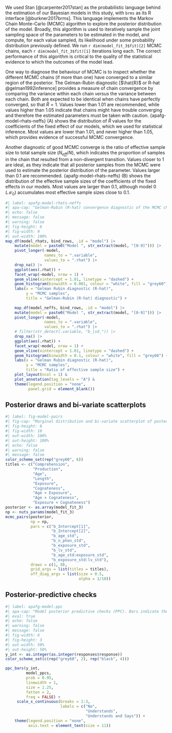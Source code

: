We used Stan [@carpenter2017stan] as the probabilistic language behind the estimation of our Bayesian models in this study, with `brms` as its R interface [@burkner2017brms]. This language implements the Markov Chain Monte-Carlo (MCMC) algorithm to explore the posterior distribution of the model. Broadly, this algorithm is used to iteratively sample the joint sampling space of the parameters to be estimated in the model, and compute, for each value sampled, its likelihood under some probability distribution previously defined. We run `r dim(model_fit_3$fit)[2]` MCMC chains, each `r dim(model_fit_3$fit)[1]` iterations long each. The correct performance of this algorithm is critical to the quality of the statistical evidence to which the outcomes of the model lead.

One way to diagnose the behaviour of MCMC is to inspect whether the different MCMC chains (if more than one) have converged to a similar region of the posterior. The Gelman-Rubin diagnostic [$\hat{R}$ or R-hat @gelman1992inference] provides a measure of chain convergence by comparing the variance within each chain *versus* the variance between each chain. Both are expected to be identical when chains have perfectly converged, so that $\hat{R} = 1$. Values lower than 1.01 are recommended, while values higher than 1.05 indicate that chains might have trouble converging and therefore the estimated parameters must be taken with caution. {apafg-model-rhats-neffs} (A) shows the distribution of $\hat{R}$ values for the coefficients of the fixed effect of our models, which we used for statistical inference. Most values are lower than 1.01, and never higher than 1.05, which provides evidence of successful MCMC convergence.

Another diagnostic of good MCMC converge is the ratio of effective sample size to total sample size ($N_{eff}/N$), which indicates the proportion of samples in the chain that resulted from a non-divergent transition. Values closer to 1 are ideal, as they indicate that all posterior samples from the MCMC were used to estimate the posterior distribution of the parameter. Values larger than 0.1 are recommended. {apafg-model-rhats-neffs} (B) shows the distribution of the effective sample sizes of the coefficients of the fixed effects in our models. Most values are larger than 0.1, although model 0 ($\mathcal{M}_0$) accumulates most effective sample sizes close to 0.1.

```r
#| label: apafg-model-rhats-neffs
#| apa-cap: "Gelman-Rubin (R-hat) convergence diagnostic of the MCMC chains in the Bayesian models."
#| echo: false
#| message: false
#| warning: false
#| fig-height: 6
#| fig-width: 9
#| out-width: 100%
map_df(model_rhats, bind_rows, .id = "model") |> 
    mutate(model = paste0("Model ", str_extract(model, "[0-9]"))) |> 
    pivot_longer(-model, 
                 names_to = ".variable",
                 values_to = ".rhat") |>
    drop_na() |> 
    ggplot(aes(.rhat)) +
    facet_wrap(~model, nrow = 1) +
    geom_vline(xintercept = 1.01, linetype = "dashed") +
    geom_histogram(binwidth = 0.001, colour = "white", fill = "grey60") +
    labs(x = "Gelman Rubin diagnostic (R-hat)",
         y = "MCMC samples",
         title = "Gelman-Rubin (R-hat) diagnostic") +
    
    map_df(model_neffs, bind_rows, .id = "model") |> 
    mutate(model = paste0("Model ", str_extract(model, "[0-9]"))) |> 
    pivot_longer(-model, 
                 names_to = ".variable",
                 values_to = ".rhat") |>
    # filter(str_detect(.variable, "b_|sd_")) |> 
    drop_na() |> 
    ggplot(aes(.rhat)) +
    facet_wrap(~model, nrow = 1) +
    geom_vline(xintercept = 1.01, linetype = "dashed") +
    geom_histogram(binwidth = 0.1, colour = "white", fill = "grey60") +
    labs(x = "Gelman Rubin diagnostic (R-hat)",
         y = "MCMC samples",
         title = "Ratio of effective sample size") +
    plot_layout(ncol = 1) &
    plot_annotation(tag_levels = "A") &
    theme(legend.position = "none",
          panel.grid = element_blank())
```

## Posterior draws and bi-variate scatterplots {.unnumbered}

```r
#| label: fig-model-pairs
#| fig-cap: "Marginal distribution and bi-variate scatterplot of posterior samples for the fixed regression coefficients in Model 3."
#| fig-height: 8
#| fig-width: 10
#| out-width: 100%
#| out-height: 100%
#| echo: false
#| warning: false
#| message: false
color_scheme_set(rep("grey60", 6))
titles <- c("Comprehension",
            "Production",
            "Age",
            "Length",
            "Exposure",
            "Cognateness",
            "Age × Exposure",
            "Age × Cognateness",
            "Exposure × Cognateness")
posterior <- as.array(model_fit_3)
np <- nuts_params(model_fit_3) 
mcmc_pairs(posterior,
           np = np, 
           pars = c("b_Intercept[1]",
                    "b_Intercept[2]",
                    "b_age_std",
                    "b_n_phon_std",
                    "b_exposure_std",
                    "b_lv_std",
                    "b_age_std:exposure_std",
                    "b_exposure_std:lv_std"),
           draws = c(1, 0),
           grid_args = list(titles = titles),
           off_diag_args = list(size = 0.5,
                                alpha = 1/10))
```

## Posterior-predictive checks {.unnumbered}

```r
#| label: apafg-model-ppc
#| apa-cap: "Model posterior predictive checks (PPC). Bars indicate the observed proportion of responses to each category (No, Understands, and Understands and Says). Blue dots and error bars represent the mean proportion of responses simulated from the posterior for each category, and its 95\\% interval."
#| eval: true
#| echo: false
#| warning: false
#| message: false
#| fig-width: 6
#| fig-height: 3
#| out-width: 50%
#| out-height: 50%
y_int <- as.integer(as.integer(responses$response))
color_scheme_set(c(rep("grey60", 2), rep("black", 4)))

ppc_bars(y_int, 
         model_ppcs,
         prob = 0.95,
         linewidth = 1,
         size = 1.25,
         fatten = 2,
         freq = FALSE) +
     scale_x_continuous(breaks = 1:3,
                        labels = c("No",
                                   "Understands", 
                                   "Understands and Says")) +
    theme(legend.position = "none",
          axis.text = element_text(size = 11))
```

